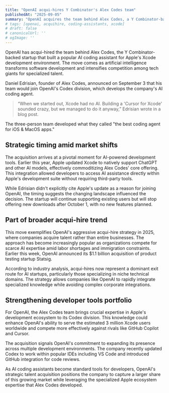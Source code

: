 ```yaml
---
title: "OpenAI acqui-hires Y Combinator's Alex Codes team"
publishedAt: "2025-09-05"
summary: "OpenAI acquires the team behind Alex Codes, a Y Combinator-backed AI coding assistant for Xcode, strengthening its Codex division amid growing competition in developer tools."
# tags: [openai, acquihire, coding-assistants, xcode]
# draft: false
# canonicalUrl: ''
# ogImage: ''
---
```


OpenAI has acqui-hired the team behind Alex Codes, the Y Combinator-backed startup that built a popular AI coding assistant for Apple's Xcode development environment. The move comes as artificial intelligence transforms software development and intensifies competition among tech giants for specialized talent.

Daniel Edrisian, founder of Alex Codes, announced on September 3 that his team would join OpenAI's Codex division, which develops the company's AI coding agent.  

> “When we started out, Xcode had no AI. Building a 'Cursor for Xcode' sounded crazy, but we managed to do it anyway,” Edrisian wrote in a blog post.  

The three-person team developed what they called "the best coding agent for iOS & MacOS apps."

## Strategic timing amid market shifts

The acquisition arrives at a pivotal moment for AI-powered development tools. Earlier this year, Apple updated Xcode to natively support ChatGPT and other AI models, effectively commoditizing Alex Codes' core offering. This integration allowed developers to access AI assistance directly within Apple's development suite without requiring third-party tools.

While Edrisian didn't explicitly cite Apple's update as a reason for joining OpenAI, the timing suggests the changing landscape influenced the decision. The startup will continue supporting existing users but will stop offering new downloads after October 1, with no new features planned.

## Part of broader acqui-hire trend

This move exemplifies OpenAI's aggressive acqui-hire strategy in 2025, where companies acquire talent rather than entire businesses. The approach has become increasingly popular as organizations compete for scarce AI expertise amid labor shortages and immigration constraints. Earlier this week, OpenAI announced its $1.1 billion acquisition of product testing startup Statsig.

According to industry analysis, acqui-hires now represent a dominant exit route for AI startups, particularly those specializing in niche technical domains. The strategy allows companies like OpenAI to rapidly integrate specialized knowledge while avoiding complex corporate integrations.

## Strengthening developer tools portfolio

For OpenAI, the Alex Codes team brings crucial expertise in Apple's development ecosystem to its Codex division. This knowledge could enhance OpenAI's ability to serve the estimated 3 million Xcode users worldwide and compete more effectively against rivals like GitHub Copilot and Cursor.

The acquisition signals OpenAI's commitment to expanding its presence across multiple development environments. The company recently updated Codex to work within popular IDEs including VS Code and introduced GitHub integration for code reviews.

As AI coding assistants become standard tools for developers, OpenAI's strategic talent acquisition positions the company to capture a larger share of this growing market while leveraging the specialized Apple ecosystem expertise that Alex Codes developed.
